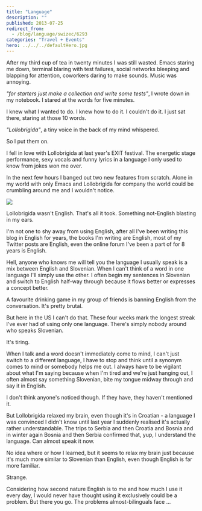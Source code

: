 ```yaml
---
title: "Language"
description: ""
published: 2013-07-25
redirect_from:
  - /blog/language/swizec/6293
categories: "Travel + Events"
hero: ../../../defaultHero.jpg
---
```


After my third cup of tea in twenty minutes I was still wasted. Emacs staring me down, terminal blaring with test failures, social networks bleeping and blapping for attention, coworkers daring to make sounds. Music was annoying.

_"for starters just make a collection and write some tests"_, I wrote down in my notebook. I stared at the words for five minutes.

I knew what I wanted to do. I knew how to do it. I couldn't do it. I just sat there, staring at those 10 words.

_"Lollobrigida"_, a tiny voice in the back of my mind whispered.

So I put them on.

I fell in love with Lollobrigida at last year's EXIT festival. The energetic stage performance, sexy vocals and funny lyrics in a language I only used to know from jokes won me over.

In the next few hours I banged out two new features from scratch. Alone in my world with only Emacs and Lollobrigida for company the world could be crumbling around me and I wouldn't notice.

![](https://www.filepicker.io/api/file/7sfFwonuTcC5KdBhmcBP)

Lollobrigida wasn't English. That's all it took. Something not-English blasting in my ears.

I'm not one to shy away from using English, after all I've been writing this blog in English for years, the books I'm writing are English, most of my Twitter posts are English, even the online forum I've been a part of for 8 years is English.

Hell, anyone who knows me will tell you the language I usually speak is a mix between English and Slovenian. When I can't think of a word in one language I'll simply use the other. I often begin my sentences in Slovenian and switch to English half-way through because it flows better or expresses a concept better.

A favourite drinking game in my group of friends is banning English from the conversation. It's pretty brutal.

But here in the US I can't do that. These four weeks mark the longest streak I've ever had of using only one language. There's simply nobody around who speaks Slovenian.

It's tiring.

When I talk and a word doesn't immediately come to mind, I can't just switch to a different language, I have to stop and think until a synonym comes to mind or somebody helps me out. I always have to be vigilant about what I'm saying because when I'm tired and we're just hanging out, I often almost say something Slovenian, bite my tongue midway through and say it in English.

I don't think anyone's noticed though. If they have, they haven't mentioned it.

But Lollobrigida relaxed my brain, even though it's in Croatian - a language I was convinced I didn't know until last year I suddenly realised it's actually rather understandable. The trips to Serbia and then Croatia and Bosnia and in winter again Bosnia and then Serbia confirmed that, yup, I understand the language. Can almost speak it now.

No idea where or how I learned, but it seems to relax my brain just because it's much more similar to Slovenian than English, even though English is far more familiar.

Strange.

Considering how second nature English is to me and how much I use it every day, I would never have thought using it exclusively could be a problem. But there you go. The problems almost-bilinguals face ...
